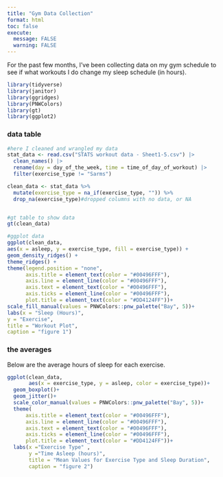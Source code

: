 ```yaml
---
title: "Gym Data Collection"
format: html
toc: false
execute: 
  message: FALSE
  warning: FALSE
---
```


For the past few months, I've been collecting data on my gym schedule to see if what workouts I do change my sleep schedule (in hours).

```r
library(tidyverse)
library(janitor)
library(ggridges)
library(PNWColors)
library(gt)
library(ggplot2)
```

### data table

```r
#here I cleaned and wrangled my data
stat_data <- read.csv("STATS workout data - Sheet1-5.csv") |> 
  clean_names() |> 
  rename(day = day_of_the_week, time = time_of_day_of_workout) |> 
  filter(exercise_type != "Sarms")

clean_data <- stat_data %>%
  mutate(exercise_type = na_if(exercise_type, "")) %>%
  drop_na(exercise_type)#dropped columns with no data, or NA


#gt table to show data
gt(clean_data)

```

```r
#ggplot data
ggplot(clean_data, 
aes(x = asleep, y = exercise_type, fill = exercise_type)) +
geom_density_ridges() +
theme_ridges() + 
theme(legend.position = "none",
      axis.title = element_text(color = "#00496FFF"), 
      axis.line = element_line(color = "#00496FFF"), 
      axis.text = element_text(color = "#00496FFF"), 
      axis.ticks = element_line(color = "#00496FFF"),
      plot.title = element_text(color = "#DD4124FF"))+
scale_fill_manual(values = PNWColors::pnw_palette("Bay", 5))+
labs(x = "Sleep (Hours)",
y = "Exercise",
title = "Workout Plot",
caption = "figure 1")
```

### the averages

Below are the average hours of sleep for each exercise.

```r
ggplot(clean_data,
       aes(x = exercise_type, y = asleep, color = exercise_type))+
  geom_boxplot()+ 
  geom_jitter()+
  scale_color_manual(values = PNWColors::pnw_palette("Bay", 5))+
  theme(
      axis.title = element_text(color = "#00496FFF"), 
      axis.line = element_line(color = "#00496FFF"), 
      axis.text = element_text(color = "#00496FFF"), 
      axis.ticks = element_line(color = "#00496FFF"),
      plot.title = element_text(color = "#DD4124FF"))+
  labs(x ="Exercise Type" ,
       y ="Time Asleep (hours)",
       title = "Mean Values for Exercise Type and Sleep Duration",
       caption = "figure 2")
```
